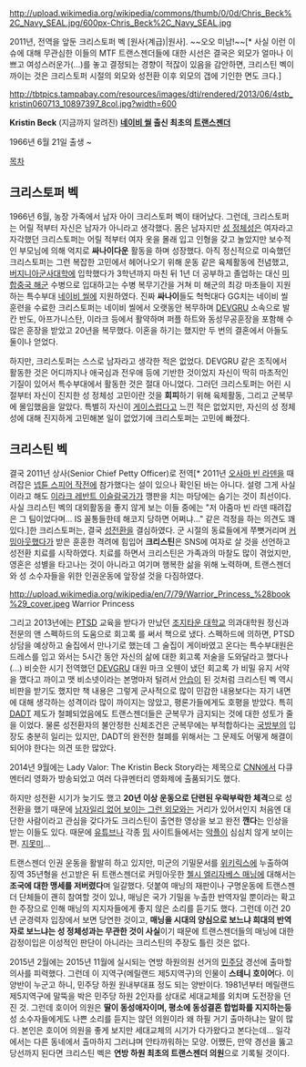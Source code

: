 http://upload.wikimedia.org/wikipedia/commons/thumb/0/0d/Chris_Beck%2C_Navy_SEAL.jpg/600px-Chris_Beck%2C_Navy_SEAL.jpg

2011년, 전역을 앞둔 크리스토퍼 벡 [원사(계급)|원사]. ~~오오 미남!~~[* 사실 이런 이슈에 대해 무관심한 이들의 MTF 트랜스젠더들에 대한 시선은 결국은 외모가 얼마나 이쁘고 여성스러운가(...)를 놓고 결정되는 경향이 적잖이 있음을 감안하면, 크리스틴 벡이 까이는 것은 크리스토퍼 시절의 외모와 성전환 이후 외모의 갭에 기인한 면도 크다.]

http://tbtpics.tampabay.com/resources/images/dti/rendered/2013/06/4stb_kristin060713_10897397_8col.jpg?width=600

'''Kristin Beck'''
(지금까지 알려진) '''[[네이비 씰]] 출신 최초의 [[트랜스젠더]]'''

1966년 6월 21일 출생 ~

[[목차]]

== 크리스토퍼 벡 ==
1966년 6월, 농장 가족에서 남자 아이 크리스토퍼 벡이 태어났다. 그런데, 크리스토퍼는 어릴 적부터 자신은 남자가 아니라고 생각했다. 몸은 남자지만 [[성 정체성]]은 여자라고 자각했던 크리스토퍼는 어릴 적부터 여자 옷을 몰래 입고 인형을 갖고 놀았지만 보수적인 부모님에 의해 억지로 '''싸나이다운''' 활동을 하며 성장했다. 아직 정신적으로 미숙했던 크리스토퍼는 그런 복잡한 고민에서 헤어나오기 위해 운동 같은 육체활동에 전념했고, [[버지니아군사대학]]에 입학했다가 3학년까지 마친 뒤 1년 더 공부하고 졸업하는 대신 [[미합중국 해군]] 수병으로 입대하고는 수병 복무기간을 거쳐 미 해군의 최강 마초들이 지원하는 특수부대 [[네이비 씰]]에 지원하였다. 진짜 '''싸나이'''들도 헉헉대다 GG치는 네이비 씰 훈련을 수료한 크리스토퍼는 네이비 씰에서 오랫동안 복무하며 [[DEVGRU]] 소속으로 발칸 반도, 아프가니스탄, 이라크 등에서 활약하며 퍼플 하트와 동성무공훈장을 포함해 수많은 훈장을 받았고 20년을 복무했다. 이혼을 하기는 했지만 두 번의 결혼에서 아들도 둘이나 얻었다.

하지만, 크리스토퍼는 스스로 남자라고 생각한 적은 없었다. DEVGRU 같은 조직에서 활동한 것은 어디까지나 애국심과 전우애 등에 기반한 것이었지 자신이 딱히 마초적인 기질이 있어서 특수부대에서 활동한 것은 절대 아니었다. 그러던 크리스토퍼는 어린 시절부터 자신이 진지한 성 정체성 고민이란 것을 '''회피'''하기 위해 육체활동, 그리고 군복무에 몰입했음을 알았다. 특별히 자신이 [[게이]]스럽다고 느낀 적은 없었지만, 자신의 성 정체성에 대해 진지하게 고민해본 일이 없었기에 크리스토퍼는 고민에 빠졌다.

== '''크리스틴''' 벡 ==
결국 2011년 상사(Senior Chief Petty Officer)로 전역[* 2011년 [[오사마 빈 라덴]]을 때려잡은 [[넵튠 스피어 작전]]에 참가했다는 설이 있으나 확인된 바는 아니다. 설령 그게 사실이라고 해도 [[이라크 레반트 이슬람국가]]가 깽판을 치는 마당에는 숨기는 것이 최선이다. 사실 크리스틴 벡의 대외활동을 좋지 않게 보는 이들 중에는 "저 아줌마 빈 라덴 때려잡은 그 팀이었다며... IS 꼴통들한테 해코지 당하면 어쩌냐..." 같은 걱정을 하는 의견도 꽤 있다.]한 크리스토퍼는, 결국 [[성전환]]을 결심하였다. 군 시절의 동료들에게 쭈뼛거리며 [[커밍아웃]]했다가 받은 훈훈한 격려에 힘입어 '''크리스틴'''은 SNS에 여자로 살 것을 선언하고 성전환 치료를 시작하였다. 치료를 하면서 크리스틴은 가족과의 마찰도 많이 겪었지만, 영혼은 성별을 타고나는 것이 아니라고 여기며 행복한 삶을 위해 노력하며, 트랜스젠더와 성 소수자들을 위한 인권운동에 앞장설 것을 다짐하였다.

http://upload.wikimedia.org/wikipedia/en/7/79/Warrior_Princess_%28book%29_cover.jpeg
Warrior Princess

그리고 2013년에는 [[PTSD]] 교육을 받다가 만났던 [[조지타운 대학교]] 의과대학원 정신과 전문의 앤 스펙하드의 도움으로 회고록 <Warrior Princess>를 써서 책으로 냈다. 스펙하드에 의하면, PTSD 상담을 예상하고 술집에서 만나기로 했는데 그 술집이 게이바였고 온다는 특수부대원은 드레스를 입고 와서는 5시간 동안 자신의 삶에 대한 회고록 저술을 도와달라고 했다나(...) 비슷한 시기 전역했던 [[DEVGRU]] 대원 마크 오웬이 냈던 회고록 <No Easy Day>가 비밀 유지 서약을 깼다고 까이고 맷 비소넷이라는 본명마저 털려서 [[안습]]이 된 것처럼 크리스틴 벡 역시 비판을 받기도 했지만 책 내용은 그렇게 군사적으로 많이 민감한 내용보다는 자기 내면에 대해 생각하는 성격이라 많이 까이지는 않았고, 평론가들에게도 호평을 받았다. 특히 [[DADT]] 제도가 철폐되었음에도 트랜스젠더들은 군복무가 금지되는 것에 대한 성토가 줄을 이었다. 물론 성전환자의 불안정한 신체조건은 군복무에는 부적합하다는 [[국방부(미국)|국방부]]의 입장도 충분히 일리는 있지만, DADT의 완전한 철폐를 위해서는 그 문제도 어떻게 해결이 되어야 한다는 의견 또한 많았다.

{{{#!html
<iframe width="560" height="315" src="https://www.youtube.com/embed/zqV5Q-rjsfM" frameborder="0" allowfullscreen></iframe>
}}}

2014년 9월에는 Lady Valor: The Kristin Beck Story라는 제목으로 [[CNN]]에서 다큐멘터리 영화가 방송되었고 여러 다큐멘터리 영화제에 출품되기도 했다.

하지만 성전환 시기가 늦기도 했고 '''20년 이상 운동으로 단련된 우락부락한 체격'''으로 성전환을 했기 때문에 [[이렇게 귀여운 아이가 남자일 리 없잖아|남자일리 없어 보이는 그런 외모]]와는 거리가 있어서인지 처음엔 대단한 사람이라고 관심을 갖다가도 크리스틴이 출연한 영상을 보고 완전 '''깬다'''는 인상을 받는 이들도 있다. 때문에 [[유튜브]]나 각종 [[밈]] 사이트들에서는 [[악플]]이 심심치 않게 보이는 편. [[지못미]]...

트랜스젠더 인권 운동을 활발히 하고 있지만, 미군의 기밀문서를 [[위키릭스]]에 누출하여 징역 35년형을 선고받은 뒤 트랜스젠더로 커밍아웃한 [[첼시 엘리자베스 매닝]]에 대해서는 '''조국에 대한 맹세를 저버렸다'''며 일갈했다. 덧붙여 매닝의 재판이나 구명운동에 트랜스젠더 단체들이 괜히 참여할 것이 있냐, 매닝은 국가 기밀을 누출한 반역자일 뿐이라는 확고한 주장으로 인해 매닝의 지지자들에게 좋지 않은 소리를 듣기도 했다. 그런데 이건 20년 군경력자 입장에서 보면 당연한 것이고, '''매닝을 시대의 양심으로 보느냐 희대의 반역자로 보느냐는 성 정체성과는 무관한 것이 사실'''이기 때문에 트랜스젠더들의 매닝에 대한 감정이입은 이성적인 판단이 아니라는 크리스틴의 주장도 틀린 것은 없다.

2015년 2월에는 2015년 11월에 실시되는 연방 하원의원 선거의 [[민주당(미국)|민주당]] 경선에 출마할 의사를 피력했다. 그런데 이 지역구(메릴랜드 제5지역구)의 인물이 '''스테니 호이어'''다. 이 양반이 누군고 하니, 민주당 하원 원내부대표 정도 되는 양반이다. 1981년부터 메릴랜드 제5지역구에 말뚝을 박은 민주당 하원 2인자를 상대로 세대교체를 외치며 도전장을 던진 것. 그런데 호이어 의원은 '''딸이 동성애자이며, 평소에 동성결혼 합법화를 지지하는등''' 성 소수자들에게도 나쁜 소리를 듣지는 않던 의원이라 왜 하필 거기 출마하냐는 말이 많다. 본인은 호이어 의원을 좋게 보지만 세대교체의 시기가 다가왔다고 본다는데... 일각에서는 다른 동네에서 출마하지 그러냐며 안타까워하는 모양. 어쨌든, 만약 경선을 뚫고 당선까지 된다면 크리스틴 벡은 '''연방 하원 최초의 트랜스젠더 의원'''으로 기록될 것이다.

